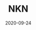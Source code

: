 ---
title: NKN
status: publish
date: 2020-09-24
slug: NKN is a decentralized, peer-to-peer network connectivity protocol || Connectivity partner (USA, China)
website: https://medium.com/iotex/iotex-nkn-expanding-the-reach-and-impact-of-blockchain-technology-a721201d306c
twitter:
logo:
featured_img: https://wp.gcap1.iotex.io/wp-content/uploads/2020/10/nkn.jpg
telegram:
---